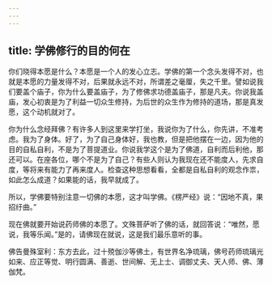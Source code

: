 ```yaml
---
---
---
```

title: 学佛修行的目的何在
---




你们晓得本愿是什么？本愿是一个人的发心立志。学佛的第一个念头发得不对，也就是本愿的力量发得不对，后果就永远不对，所谓差之毫厘，失之千里。譬如说我们要盖个庙子，你为什么要盖庙子，为了修佛求功德盖庙子，那是凡夫。你说我盖庙，发心初衷是为了利益一切众生修持，为后世的众生作为修持的道场，那是真发愿，这个动机就对了。

你为什么念经拜佛？有许多人到这里来学打坐，我说你为了什么，你先讲，不准考虑。我为了身体。好了，为了自己身体好，我也教，但是把他摆在一边，因为他的目的自私自利，不是为了菩提道业。你说我学这个是为了佛道，自利而后利他，那还可以。在座各位，哪个不是为了自己？有些人则认为我现在还不能度人，先求自度，等将来有能力了再来度人。检查这种思想看看，全都是自私自利的观念作祟，如此怎么成道？如果能的话，我早就成了。

所以，学佛要特别注意一切佛的本愿，这才叫学佛。《楞严经》说：“因地不真，果招纡曲。”

现在佛就要开始说药师佛的本愿了。文殊菩萨听了佛的话，就回答说：“唯然，愿说，我等乐闻。”是的，请佛现在就说，这是我们最乐意听的事。


佛告曼殊室利：东方去此，过十殑伽沙等佛土，有世界名净琉璃，佛号药师琉璃光如来、应正等觉、明行圆满、善逝、世间解、无上士、调御丈夫、天人师、佛、薄伽梵。
